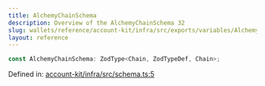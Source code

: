 ```yaml
---
title: AlchemyChainSchema
description: Overview of the AlchemyChainSchema 32
slug: wallets/reference/account-kit/infra/src/exports/variables/AlchemyChainSchema
layout: reference
---
```


```ts
const AlchemyChainSchema: ZodType<Chain, ZodTypeDef, Chain>;
```

Defined in: [account-kit/infra/src/schema.ts:5](https://github.com/alchemyplatform/aa-sdk/blob/923a52171f7246172caf350853843e6680197da9/account-kit/infra/src/schema.ts#L5)
